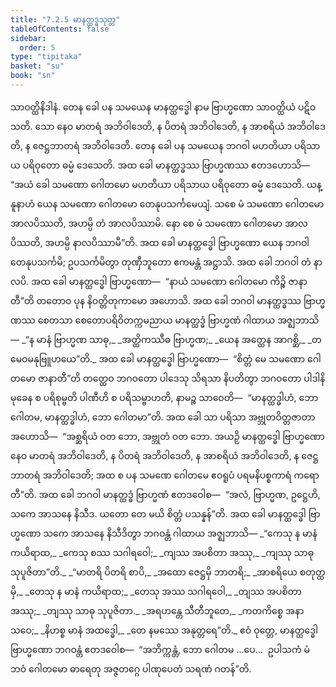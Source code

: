 ```yaml
---
title: "7.2.5 မာနတ္ထဒ္ဓသုတ္တ"
tableOfContents: false
sidebar:
  order: 5
type: "tipitaka"
basket: "su"
book: "sn"
---
```



<DynamicBreadcrumb />

<Division number="201" book="sn" e="ch" v="18" p="308">

<Paragraph number="1260" book="sn">
သာဝတ္ထိနိဒါနံ. တေန ခေါ ပန သမယေန မာနတ္ထဒ္ဓေါ နာမ ဗြာဟ္မဏော သာဝတ္ထိယံ ပဋိဝသတိ. သော နေဝ မာတရံ အဘိဝါဒေတိ, န ပိတရံ အဘိဝါဒေတိ, န အာစရိယံ အဘိဝါဒေတိ, န ဇေဋ္ဌဘာတရံ အဘိဝါဒေတိ. တေန ခေါ ပန သမယေန ဘဂဝါ မဟတိယာ ပရိသာယ ပရိဝုတော ဓမ္မံ ဒေသေတိ. အထ ခေါ မာနတ္ထဒ္ဓဿ ဗြာဟ္မဏဿ ဧတဒဟောသိ—  “အယံ ခေါ သမဏော ဂေါတမော မဟတိယာ ပရိသာယ ပရိဝုတော ဓမ္မံ ဒေသေတိ. ယန္နူနာဟံ ယေန သမဏော ဂေါတမော တေနုပသင်္ကမေယျံ. သစေ မံ သမဏော ဂေါတမော အာလပိဿတိ, အဟမ္ပိ တံ အာလပိဿာမိ. နော စေ မံ သမဏော ဂေါတမော အာလပိဿတိ, အဟမ္ပိ နာလပိဿာမီ”တိ. အထ ခေါ မာနတ္ထဒ္ဓေါ ဗြာဟ္မဏော ယေန ဘဂဝါ တေနုပသင်္ကမိ; ဥပသင်္ကမိတွာ တုဏှီဘူတော ဧကမန္တံ အဋ္ဌာသိ. အထ ခေါ ဘဂဝါ တံ နာလပိ. အထ ခေါ မာနတ္ထဒ္ဓေါ ဗြာဟ္မဏော—  “နာယံ သမဏော ဂေါတမော ကိဉ္စိ ဇာနာတီ”တိ တတောဝ ပုန နိဝတ္တိတုကာမော အဟောသိ. အထ ခေါ ဘဂဝါ မာနတ္ထဒ္ဓဿ ဗြာဟ္မဏဿ စေတသာ စေတောပရိဝိတက္ကမညာယ မာနတ္ထဒ္ဓံ ဗြာဟ္မဏံ ဂါထာယ အဇ္ဈဘာသိ—
</Paragraph>

<Paragraph number="1261" type="verses" book="sn">
_“န မာနံ ဗြာဟ္မဏ သာဓု,_  
_အတ္ထိကဿီဓ ဗြာဟ္မဏ;_  
_ယေန အတ္ထေန အာဂစ္ဆိ,_  
_တမေဝမနုဗြူဟယေ”တိ._  

</Paragraph>

<Paragraph number="1262" book="sn">
အထ ခေါ မာနတ္ထဒ္ဓေါ ဗြာဟ္မဏော—  “စိတ္တံ မေ သမဏော ဂေါတမော ဇာနာတီ”တိ တတ္ထေဝ ဘဂဝတော ပါဒေသု သိရသာ နိပတိတွာ ဘဂဝတော ပါဒါနိ မုခေန စ ပရိစုမ္ဗတိ ပါဏီဟိ စ ပရိသမ္ဗာဟတိ, နာမဉ္စ သာဝေတိ—  “မာနတ္ထဒ္ဓါဟံ, ဘော ဂေါတမ, မာနတ္ထဒ္ဓါဟံ, ဘော ဂေါတမာ”တိ. အထ ခေါ သာ ပရိသာ အဗ္ဘုတဝိတ္တဇာတာ အဟောသိ—  “အစ္ဆရိယံ ဝတ ဘော, အဗ္ဘုတံ ဝတ ဘော. အယဉှိ မာနတ္ထဒ္ဓေါ ဗြာဟ္မဏော နေဝ မာတရံ အဘိဝါဒေတိ, န ပိတရံ အဘိဝါဒေတိ, န အာစရိယံ အဘိဝါဒေတိ, န ဇေဋ္ဌဘာတရံ အဘိဝါဒေတိ; အထ စ ပန သမဏေ ဂေါတမေ ဧဝရူပံ ပရမနိပစ္စကာရံ ကရောတီ”တိ. အထ ခေါ ဘဂဝါ မာနတ္ထဒ္ဓံ ဗြာဟ္မဏံ ဧတဒဝေါစ—  “အလံ, ဗြာဟ္မဏ, ဥဋ္ဌေဟိ, သကေ အာသနေ နိသီဒ. ယတော တေ မယိ စိတ္တံ ပသန္နန်”တိ. အထ ခေါ မာနတ္ထဒ္ဓေါ ဗြာဟ္မဏော သကေ အာသနေ နိသီဒိတွာ ဘဂဝန္တံ ဂါထာယ အဇ္ဈဘာသိ—
</Paragraph>

<Paragraph number="1263" type="verses" book="sn">
_“ကေသု န မာနံ ကယိရာထ,_  
_ကေသု စဿ သဂါရဝေါ;_  
_ကျဿ အပစိတာ အဿု,_  
_ကျဿု သာဓု သုပူဇိတာ”တိ._  

</Paragraph>

<Paragraph number="1264" type="verses" book="sn">
_“မာတရိ ပိတရိ စာပိ,_  
_အထော ဇေဋ္ဌမှိ ဘာတရိ;_  
_အာစရိယေ စတုတ္ထမှိ,_  
_တေသု န မာနံ ကယိရာထ;_  
_တေသု အဿ သဂါရဝေါ,_  
_တျဿ အပစိတာ အဿု;_  
_တျဿု သာဓု သုပူဇိတာ._  

</Paragraph>

<Paragraph number="1265" type="verses" book="sn">
_အရဟန္တေ သီတီဘူတေ,_  
_ကတကိစ္စေ အနာသဝေ;_  
_နိဟစ္စ မာနံ အထဒ္ဓေါ,_  
_တေ နမဿေ အနုတ္တရေ”တိ._  

</Paragraph>

<Paragraph number="1266" book="sn">
ဧဝံ ဝုတ္တေ, မာနတ္ထဒ္ဓေါ ဗြာဟ္မဏော ဘဂဝန္တံ ဧတဒဝေါစ—  “အဘိက္ကန္တံ, ဘော ဂေါတမ …ပေ…  ဥပါသကံ မံ ဘဝံ ဂေါတမော ဓာရေတု အဇ္ဇတဂ္ဂေ ပါဏုပေတံ သရဏံ ဂတန်”တိ.
</Paragraph>
</Division>